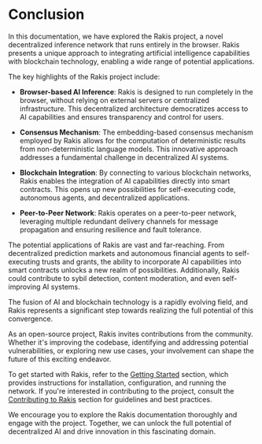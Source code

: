 
# Conclusion

In this documentation, we have explored the Rakis project, a novel decentralized inference network that runs entirely in the browser. Rakis presents a unique approach to integrating artificial intelligence capabilities with blockchain technology, enabling a wide range of potential applications.

The key highlights of the Rakis project include:

- **Browser-based AI Inference**: Rakis is designed to run completely in the browser, without relying on external servers or centralized infrastructure. This decentralized architecture democratizes access to AI capabilities and ensures transparency and control for users.

- **Consensus Mechanism**: The embedding-based consensus mechanism employed by Rakis allows for the computation of deterministic results from non-deterministic language models. This innovative approach addresses a fundamental challenge in decentralized AI systems.

- **Blockchain Integration**: By connecting to various blockchain networks, Rakis enables the integration of AI capabilities directly into smart contracts. This opens up new possibilities for self-executing code, autonomous agents, and decentralized applications.

- **Peer-to-Peer Network**: Rakis operates on a peer-to-peer network, leveraging multiple redundant delivery channels for message propagation and ensuring resilience and fault tolerance.

The potential applications of Rakis are vast and far-reaching. From decentralized prediction markets and autonomous financial agents to self-executing trusts and grants, the ability to incorporate AI capabilities into smart contracts unlocks a new realm of possibilities. Additionally, Rakis could contribute to sybil detection, content moderation, and even self-improving AI systems.

<Callout>
The fusion of AI and blockchain technology is a rapidly evolving field, and Rakis represents a significant step towards realizing the full potential of this convergence.
</Callout>

As an open-source project, Rakis invites contributions from the community. Whether it's improving the codebase, identifying and addressing potential vulnerabilities, or exploring new use cases, your involvement can shape the future of this exciting endeavor.

To get started with Rakis, refer to the [Getting Started](/getting-started) section, which provides instructions for installation, configuration, and running the network. If you're interested in contributing to the project, consult the [Contributing to Rakis](/contributing) section for guidelines and best practices.

We encourage you to explore the Rakis documentation thoroughly and engage with the project. Together, we can unlock the full potential of decentralized AI and drive innovation in this fascinating domain.